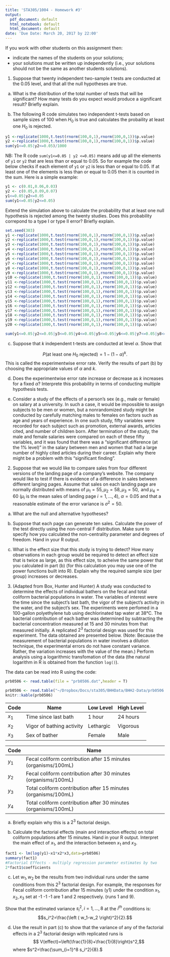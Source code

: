 ```yaml
---
title: 'STA305/1004 - Homework #3'
output:
  pdf_document: default
  html_notebook: default
  html_document: default
date: 'Due Date: March 20, 2017 by 22:00'
---
```


\begin{itemize}
\item E-mail submissions will NOT be accepted.
\item You will be required to submit the assignment via Crowdmark.
\item A Crowdmark submission link will be sent to you via your UofT email.  Please check your UofT e-mail account for this link.   The link will be ready during the week of March 6, 2017.
\end{itemize}

If you work with other students on this assignment then:

* indicate the names of the students on your solutions;  
* your solutions must be written up independently (i.e., your solutions should not be the same as another students solutions).

\newpage

1. Suppose that twenty independent two-sample t tests are conducted at the 0.05 level, and that all the null hypotheses are true.

(a) What is the distribution of the total number of tests that will be significant?  How many tests do you expect would produce a significant result? Briefly explain.

(b) The following R code simulates two independent t-tests based on sample sizes of 100 when $H_0$ is true and calculates the probaility at least one $H_0$ is rejected.

```r
y1 <-replicate(1000,t.test(rnorm(100,0,1),rnorm(100,0,1))$p.value)
y2 <-replicate(1000,t.test(rnorm(100,0,1),rnorm(100,0,1))$p.value)
sum(y1<=0.05|y2<=0.05)/1000
```

NB: The R code `sum(y1<=0.05 | y2 <=0.05)` means add up all the elements of `y1` or `y2` that are less than or equal to 0.05. So for example the code below checks if each element of `y1` or `y2` is less than or equal to 0.05.  If at least one of the elements is  less than or equal to 0.05 then it is counted in the sum.  Here is a simple example:

```r
y1 <- c(0.01,0.06,0.03)
y2 <- c(0.05,0.09,0.07)
y1<=0.05|y2<=0.05
sum(y1<=0.05|y2<=0.05)
```


Extend the simulation above to calculate the probability that at least one null hypothesis is rejected among the twenty studies.  Does this probability correpond to a type I or type II error?  Briefly explain.  

```r
set.seed(303)
y1 <-replicate(1000,t.test(rnorm(100,0,1),rnorm(100,0,1))$p.value)
y2 <-replicate(1000,t.test(rnorm(100,0,1),rnorm(100,0,1))$p.value)
y3 <-replicate(1000,t.test(rnorm(100,0,1),rnorm(100,0,1))$p.value)
y4 <-replicate(1000,t.test(rnorm(100,0,1),rnorm(100,0,1))$p.value)
y5 <-replicate(1000,t.test(rnorm(100,0,1),rnorm(100,0,1))$p.value)
y6 <-replicate(1000,t.test(rnorm(100,0,1),rnorm(100,0,1))$p.value)
y7 <-replicate(1000,t.test(rnorm(100,0,1),rnorm(100,0,1))$p.value)
y8 <-replicate(1000,t.test(rnorm(100,0,1),rnorm(100,0,1))$p.value)
y9 <-replicate(1000,t.test(rnorm(100,0,1),rnorm(100,0,1))$p.value)
y10 <-replicate(1000,t.test(rnorm(100,0,1),rnorm(100,0,1))$p.value)
y11 <-replicate(1000,t.test(rnorm(100,0,1),rnorm(100,0,1))$p.value)
y12 <-replicate(1000,t.test(rnorm(100,0,1),rnorm(100,0,1))$p.value)
y13 <-replicate(1000,t.test(rnorm(100,0,1),rnorm(100,0,1))$p.value)
y14 <-replicate(1000,t.test(rnorm(100,0,1),rnorm(100,0,1))$p.value)
y15 <-replicate(1000,t.test(rnorm(100,0,1),rnorm(100,0,1))$p.value)
y16 <-replicate(1000,t.test(rnorm(100,0,1),rnorm(100,0,1))$p.value)
y17 <-replicate(1000,t.test(rnorm(100,0,1),rnorm(100,0,1))$p.value)
y18 <-replicate(1000,t.test(rnorm(100,0,1),rnorm(100,0,1))$p.value)
y19 <-replicate(1000,t.test(rnorm(100,0,1),rnorm(100,0,1))$p.value)
y20 <-replicate(1000,t.test(rnorm(100,0,1),rnorm(100,0,1))$p.value)

sum(y1<=0.05|y2<=0.05|y3<=0.05|y4<=0.05|y5<=0.05|y6<=0.05|y7<=0.05|y8<=0.05|y9<=0.05|y10<=0.05|y11<=0.05|y12<=0.05|y13<=0.05|y14<=0.05|y15<=0.05|y16<=0.05|y17<=0.05|y18<=0.05|y19<=0.05|y20<=0.05)/1000
```


(c)  Suppose that $k$ independent t-tests are conducted at level $\alpha$.  Show that

$$P\left(\text{at least one }H_0 \text{ rejected} \right)=1-\left(1-\alpha \right)^k. $$
This is called the experimentwise error rate. Verify the results of part (b) by choosing the appropriate values of $\alpha$ and $k$.  

(d) Does the experimentwise error rate increase or decrease as $k$ increases for a fixed $\alpha$?  Interprete this probability in terms of conducting multiple hypothesis tests.

(e) Consider a study of the effects of a person's sex (e.g., male or female) on salary at a university. In such a case, it would be impossible to assign subjects to be men or women, but a nonrandomized study might be conducted by carefully matching males to females on factors such as age and years of experience. In one such study, fifty variables were recorded for each subject such as promotion, external awards, articles cited, and number of children born. After termination of the study, the male and female salaries were compared on each of these fifty variables, and it was found that there was a “significant difference (at the 1% level)” in the salary between men and women that had a large number of highly cited articles during their career.  Explain why there might be a problem with this "significant finding".


\newpage

2. Suppose that we would like to compare sales from four different versions of the landing page of a company's website.  The company would like to test if there is evidence of a difference in sales between different langing pages.  Assume that sales on each landing page are normally distributed with means of $\mu_1=55,\mu_2=58,\mu_3=50,\text{ and } \mu_4=60$ ($\mu_i$ is the mean sales of landing page $i=1,\ldots,4$), $\alpha=0.05$ and that a reasonable estimate of the error variance is $\sigma^2=50$.

(a) What are the null and alternative hypotheses?


(b) Suppose that each page can generate ten sales.  Calculate the power of the test directly using the non-central F distribution. Make sure to specify how you calculated the non-centrality parameter and degrees of freedom.  Hand in your R output. 


(c) What is the effect size that this study is trying to detect?  How many observations in each group would be required to detect an effect size that is twice as large, as this effect size, to acheive the same power that you calculated in part (b) (for this calculation you may use one of the power functions built into R). Explain why the required sample size (per group) increases or decreases.



\newpage




\newpage

3. (Adapted from Box, Hunter and Hunter) A study was conducted to determine the effects of individual bathers on the fecal and total coliform bacterial populations in water. The variables of interest were the time since the subject's last bath, the vigor of the subject's activity in the water, and the subject's sex. The experiments were perfomed in a 100-gallon polyethylene tub using dechlorinated tap water at 38°C. The bacterial contribution of each bather was determined by subtracting the bacterial concentration measured at 15 and 30 minutes from that measured initially.
A replicated $2^3$ factorial design was used for this experiment. The data
obtained are presented below. (Note: Because the measurement of bacterial populations in water involves a dilution technique, the experimental errors do not have constant variance. Rather, the variation increases with the value of the mean.) Perform analysis using a logarithmic transfomation of the data (the natural logarithm in R is obtained from the function `log()`).

The data can be read into R using the code:

```r
prb0506 <- read.table(file = "prb0506.dat",header = T)
```


```r
prb0506 <- read.table("~/Dropbox/Docs/sta305/BHHData/BHH2-Data/prb0506.dat", header=TRUE, quote="\"")
knitr::kable(prb0506)
```

Code | Name                 | Low Level | High Level
-----|----------------------|-----------|-------------
$x_1$| Time since last bath | 1 hour    | 24 hours
$x_2$| Vigor of bathing activity | Lethargic | Vigorous
$x_3$| Sex of bather | Female |Male


Code |  Name
-----|---------------------------------------------------------------
$y_1$| Fecal coliform contribution after 15 minutes (organisms/100mL)
$y_2$| Fecal coliform contribution after 30 minutes (organisms/100mL)
$y_3$| Total coliform contribution after 15 minutes (organisms/100mL)
$y_4$| Total coliform contribution after 30 minutes (organisms/100mL)

\newpage

(a)  Briefly explain why this is a $2^3$ factorial design.


(b) Calculate the factorial effects (main and interaction effects) on total coliform populations after 15 minutes.  Hand in your R output.  Interpret the main effect of $x_1$, and the interaction between $x_1$ and $x_3$.

```r
fact1 <- lm(log(y1)~x1*x2*x3,data=prb0506) 
summary(fact1)
#Factorial Effects - multiply regression parameter estimates by two
2*fact1$coefficients
```

(c) Let $w_1, w_2$ be the results from two individual runs under the same conditions from this $2^3$ factorial design.  For example, the responses for Fecal coliform contribution after 15 minutes (y1) under the condition $x_1, x_2, x_3$ set at -1 -1 -1 are 1 and 2 respectively. (runs 1 and 9).  

Show that the estimated variance $s_i^2, i=1,...,8$ at the $i^{th}$ conditions is:  $$s_i^2=\frac{\left ( w_1-w_2 \right)^2}{2}.$$

(d) Use the result in part (c) to show that the variance of any of the factorial effects in a $2^3$ factorial design with replicated runs is $$ V(effect)=\left(\frac{1}{8}+\frac{1}{8}\right)s^2,$$ where $s^2=\frac{\sum_{i=1}^8 s_i^2}{8}.$

